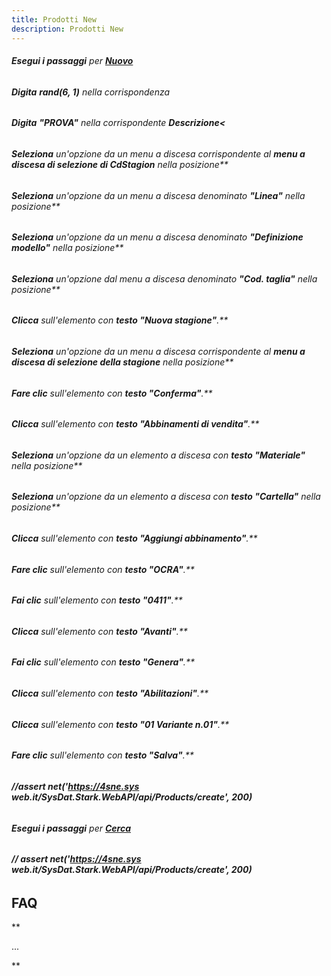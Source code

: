 ```yaml
---
title: Prodotti New
description: Prodotti New
---
```

###### **Esegui i passaggi** per **[Nuovo](Nuovo)**

###### **Digita** **rand(6, 1)** nella corrispondenza

###### **Digita** **"PROVA"** nella corrispondente **Descrizione<**

###### **Seleziona** un'opzione da un menu a discesa corrispondente al **menu a discesa di selezione di CdStagion** nella posizione**

###### **Seleziona** un'opzione da un menu a discesa denominato **"Linea"** nella posizione**

###### **Seleziona** un'opzione da un menu a discesa denominato **"Definizione modello"** nella posizione**

###### **Seleziona** un'opzione dal menu a discesa denominato **"Cod. taglia"** nella posizione**

###### **Clicca** sull'elemento con **testo "Nuova stagione"**.**

###### **Seleziona** un'opzione da un menu a discesa corrispondente al **menu a discesa di selezione della stagione** nella posizione**

###### **Fare clic** sull'elemento con **testo "Conferma"**.**

###### **Clicca** sull'elemento con **testo "Abbinamenti di vendita"**.**

###### **Seleziona** un'opzione da un elemento a discesa con **testo "Materiale"** nella posizione**

###### **Seleziona** un'opzione da un elemento a discesa con **testo "Cartella"** nella posizione**

###### **Clicca** sull'elemento con **testo "Aggiungi abbinamento"**.**

###### **Fare clic** sull'elemento con **testo "OCRA"**.**

###### **Fai clic** sull'elemento con **testo "0411"**.**

###### **Clicca** sull'elemento con **testo "Avanti"**.**

###### **Fai clic** sull'elemento con **testo "Genera"**.**

###### **Clicca** sull'elemento con **testo "Abilitazioni"**.**

###### **Clicca** sull'elemento con **testo "01 Variante n.01"**.**

###### **Fare clic** sull'elemento con **testo "Salva"**.**

###### **//assert net('https://4sne.sys web.it/SysDat.Stark.WebAPI/api/Products/create', 200)**

###### **Esegui i passaggi** per **[Cerca](Cerca)**

###### **// assert net('https://4sne.sys web.it/SysDat.Stark.WebAPI/api/Products/create', 200)**

**FAQ**
---------------------------------------

**

...

**